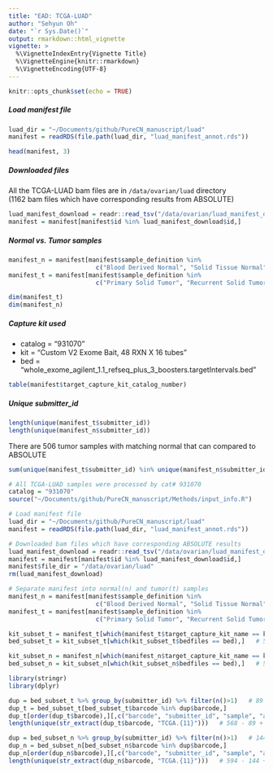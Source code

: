 ```yaml
---
title: "EAD: TCGA-LUAD"
author: "Sehyun Oh"
date: "`r Sys.Date()`"
output: rmarkdown::html_vignette
vignette: >
  %\VignetteIndexEntry{Vignette Title}
  %\VignetteEngine{knitr::rmarkdown}
  %\VignetteEncoding{UTF-8}
---
```


```r
knitr::opts_chunk$set(echo = TRUE)
```

##### Load manifest file
```r
luad_dir = "~/Documents/github/PureCN_manuscript/luad"
manifest = readRDS(file.path(luad_dir, "luad_manifest_annot.rds"))

head(manifest, 3)
```

##### Downloaded files
All the TCGA-LUAD bam files are in `/data/ovarian/luad` directory    
(1162 bam files which have corresponding results from ABSOLUTE)
```r
luad_manifest_download = readr::read_tsv("/data/ovarian/luad_manifest_download_1.tsv")
manifest = manifest[manifest$id %in% luad_manifest_download$id,]
```

##### Normal vs. Tumor samples
```r
manifest_n = manifest[manifest$sample_definition %in% 
                        c("Blood Derived Normal", "Solid Tissue Normal"),]
manifest_t = manifest[manifest$sample_definition %in% 
                        c("Primary Solid Tumor", "Recurrent Solid Tumor"),]

dim(manifest_t)
dim(manifest_n)
```

##### Capture kit used   
- catalog = "931070"   
- kit = "Custom V2 Exome Bait, 48 RXN X 16 tubes"   
- bed = "whole_exome_agilent_1.1_refseq_plus_3_boosters.targetIntervals.bed"
```r
table(manifest$target_capture_kit_catalog_number)
```

##### Unique submitter_id
```r
length(unique(manifest_t$submitter_id))
length(unique(manifest_n$submitter_id))
```

There are 506 tumor samples with matching normal that can compared to ABSOLUTE
```r
sum(unique(manifest_t$submitter_id) %in% unique(manifest_n$submitter_id))
```

```r
# All TCGA-LUAD samples were processed by cat# 931070
catalog = "931070"
source("~/Documents/github/PureCN_manuscript/Methods/input_info.R")

# Load manifest file
luad_dir = "~/Documents/github/PureCN_manuscript/luad"
manifest = readRDS(file.path(luad_dir, "luad_manifest_annot.rds"))

# Downloaded bam files which have corresponding ABSOLUTE results
luad_manifest_download = readr::read_tsv("/data/ovarian/luad_manifest_download_1.tsv")
manifest = manifest[manifest$id %in% luad_manifest_download$id,]
manifest$file_dir = "/data/ovarian/luad"
rm(luad_manifest_download)

# Separate manifest into normal(n) and tumor(t) samples
manifest_n = manifest[manifest$sample_definition %in% 
                        c("Blood Derived Normal", "Solid Tissue Normal"),]
manifest_t = manifest[manifest$sample_definition %in% 
                        c("Primary Solid Tumor", "Recurrent Solid Tumor"),]

kit_subset_t = manifest_t[which(manifest_t$target_capture_kit_name == kit),]
bed_subset_t = kit_subset_t[which(kit_subset_t$bedfiles == bed),]   # 568 obs.

kit_subset_n = manifest_n[which(manifest_n$target_capture_kit_name == kit),]
bed_subset_n = kit_subset_n[which(kit_subset_n$bedfiles == bed),]   # 594 obs.
```

```r
library(stringr)
library(dplyr)

dup = bed_subset_t %>% group_by(submitter_id) %>% filter(n()>1)   # 89 obs.
dup_t = bed_subset_t[bed_subset_t$barcode %in% dup$barcode,]
dup_t[order(dup_t$barcode),][,c("barcode", "submitter_id", "sample", "analyte")]
length(unique(str_extract(dup_t$barcode, "TCGA.{11}")))   # 568 - 89 + 30 = 509
```

```r
dup = bed_subset_n %>% group_by(submitter_id) %>% filter(n()>1)   # 144 obs.
dup_n = bed_subset_n[bed_subset_n$barcode %in% dup$barcode,]
dup_n[order(dup_n$barcode),][,c("barcode", "submitter_id", "sample", "analyte")]
length(unique(str_extract(dup_n$barcode, "TCGA.{11}")))   # 594 - 144 + 102 = 552
```
